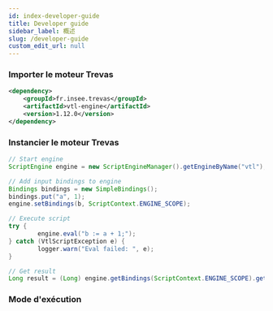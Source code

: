 ```yaml
---
id: index-developer-guide
title: Developer guide
sidebar_label: 概述
slug: /developer-guide
custom_edit_url: null
---
```



### Importer le moteur Trevas

```xml
<dependency>
    <groupId>fr.insee.trevas</groupId>
    <artifactId>vtl-engine</artifactId>
    <version>1.12.0</version>
</dependency>
```

### Instancier le moteur Trevas

```java
// Start engine
ScriptEngine engine = new ScriptEngineManager().getEngineByName("vtl");

// Add input bindings to engine
Bindings bindings = new SimpleBindings();
bindings.put("a", 1);
engine.setBindings(b, ScriptContext.ENGINE_SCOPE);

// Execute script
try {
        engine.eval("b := a + 1;");
} catch (VtlScriptException e) {
		logger.warn("Eval failed: ", e);
}

// Get result
Long result = (Long) engine.getBindings(ScriptContext.ENGINE_SCOPE).get("b");
```

### Mode d'exécution

<div className="row">
	<div className="col">
		<Card title="Basic mode" page={useBaseUrl('/developer-guide/basic-mode')} />
	</div>
	<div className="col">
		<Card title="Spark mode" page={useBaseUrl('/developer-guide/spark-mode')} />
	</div>
</div>
